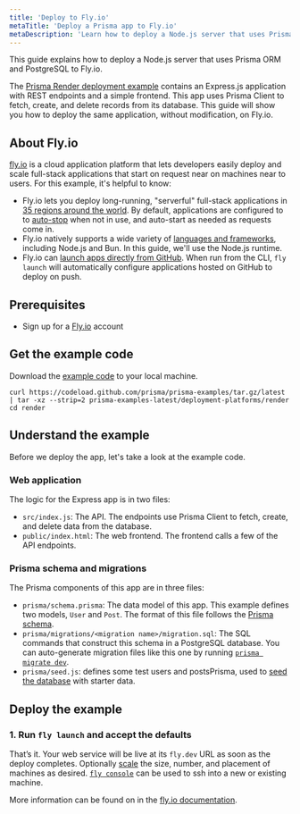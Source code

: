 ```yaml
---
title: 'Deploy to Fly.io'
metaTitle: 'Deploy a Prisma app to Fly.io'
metaDescription: 'Learn how to deploy a Node.js server that uses Prisma ORM to Fly.io.'
---
```



This guide explains how to deploy a Node.js server that uses Prisma ORM and PostgreSQL to Fly.io.

The [Prisma Render deployment example](https://github.com/prisma/prisma-examples/tree/latest/deployment-platforms/render) contains an Express.js application with REST endpoints and a simple frontend. This app uses Prisma Client to fetch, create, and delete records from its database.
This guide will show you how to deploy the same application, without modification, on Fly.io.

## About Fly.io

[fly.io](https://fly.io/) is a cloud application platform that lets developers easily deploy and scale full-stack applications that start on request near on machines near to users. For this example, it's helpful to know:
- Fly.io lets you deploy long-running, "serverful" full-stack applications in [35 regions around the world](https://fly.io/docs/reference/regions/). By default, applications are configured to to [auto-stop](https://fly.io/docs/launch/autostop-autostart/) when not in use, and auto-start as needed as requests come in.
- Fly.io natively supports a wide variety of [languages and frameworks](https://fly.io/docs/languages-and-frameworks/), including Node.js and Bun. In this guide, we'll use the Node.js runtime.
- Fly.io can [launch apps directly from GitHub](https://fly.io/speedrun).  When run from the CLI, `fly launch` will automatically configure applications hosted on GitHub to deploy on push.


## Prerequisites

- Sign up for a [Fly.io](https://fly.io/docs/getting-started/launch/) account

## Get the example code
Download the [example code](https://github.com/prisma/prisma-examples/tree/latest/deployment-platforms/render) to your local machine.
```terminal
curl https://codeload.github.com/prisma/prisma-examples/tar.gz/latest | tar -xz --strip=2 prisma-examples-latest/deployment-platforms/render
cd render
```

## Understand the example

Before we deploy the app, let's take a look at the example code.

### Web application

The logic for the Express app is in two files:
- `src/index.js`: The API. The endpoints use Prisma Client to fetch, create, and delete data from the database.
- `public/index.html`: The web frontend. The frontend calls a few of the API endpoints.

### Prisma schema and migrations

The Prisma components of this app are in three files:
- `prisma/schema.prisma`: The data model of this app. This example defines two models, `User` and `Post`. The format of this file follows the [Prisma schema](/orm/prisma-schema/overview).
- `prisma/migrations/<migration name>/migration.sql`: The SQL commands that construct this schema in a PostgreSQL database. You can auto-generate migration files like this one by running [`prisma migrate dev`](/orm/prisma-migrate/understanding-prisma-migrate/mental-model#what-is-prisma-migrate).
- `prisma/seed.js`: defines some test users and postsPrisma, used to [seed the database](/orm/prisma-migrate/workflows/seeding) with starter data.


## Deploy the example

### 1. Run `fly launch` and accept the defaults

That’s it. Your web service will be live at its `fly.dev` URL as soon as the deploy completes.  Optionally [scale](https://fly.io/docs/launch/scale-count/) the size, number, and placement of machines as desired.  [`fly console`](https://fly.io/docs/flyctl/console/) can be used to ssh into a new or existing machine.

More information can be found on in the [fly.io documentation](https://fly.io/docs/js/prisma/).

